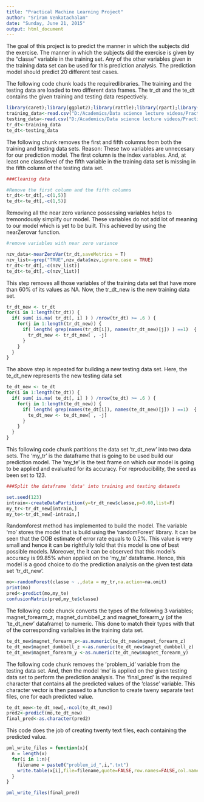 ```yaml
---
title: "Practical Machine Learning Project"
author: "Sriram Venkatachalam"
date: "Sunday, June 21, 2015"
output: html_document
---
```


The goal of this project is to predict the manner in which the subjects did the exercise. The manner in which the subjects did the exercise is given by the "classe" variable in the training set. Any of the other variables given in the training data set can be used for this prediction analysis. The prediction model should predict 20 different test cases. 

The following code chunk loads the requiredlibraries. The training and the testing data are loaded to two different data frames. The tr_dt and the te_dt contains the given training and testing data respectively.

```r
library(caret);library(ggplot2);library(rattle);library(rpart);library(randomForest)
training_data<-read.csv("D:/Academics/Data science lecture videos/Practical machine leanring/Project/pml-training.csv",header = TRUE)
testing_data<-read.csv("D:/Academics/Data science lecture videos/Practical machine leanring/Project/pml-testing.csv",header = TRUE)
tr_dt<-training_data
te_dt<-testing_data
```

The following chunk removes the first and fifth columns from both the training and testing data sets. Reason: These two variables are unnecesary for our prediction model. The first column is the index variables. And, at least one class/level of the fifth variable in the training data set is missing in the fifth column of the testing data set.  
```r
###Cleaning data

#Remove the first column and the fifth columns
tr_dt<-tr_dt[,-c(1,5)]
te_dt<-te_dt[,-c(1,5)]

```

Removing all the near zero variance possessing variables helps to tremondously simplify our model. These variables do not add lot of meaning to our model which is yet to be built. This achieved by using the nearZerovar function. 
```r
#remove variables with near zero variance

nzv_data<-nearZeroVar(tr_dt,saveMetrics = T)
nzv_list<-grep("TRUE",nzv_data$nzv,ignore.case = TRUE)
tr_dt<-tr_dt[,-c(nzv_list)]
te_dt<-te_dt[,-c(nzv_list)]
```

This step removes all those variables of the training data set that have more than 60% of its values as NA. Now, the tr_dt_new is the new training data set.
```r
tr_dt_new <- tr_dt
for(i in 1:length(tr_dt)) { 
  if( sum( is.na( tr_dt[, i] ) ) /nrow(tr_dt) >= .6 ) { 
    for(j in 1:length(tr_dt_new)) {
      if( length( grep(names(tr_dt[i]), names(tr_dt_new)[j]) ) ==1)  { 
        tr_dt_new <- tr_dt_new[ , -j] 
      }   
    } 
  }
}
```

The above step is repeated for building a new testing data set. Here, the te_dt_new represents the new testing data set
```r
te_dt_new <- te_dt
for(i in 1:length(te_dt)) {
  if( sum( is.na( te_dt[, i] ) ) /nrow(te_dt) >= .6 ) {
    for(j in 1:length(te_dt_new)) {
      if( length( grep(names(te_dt[i]), names(te_dt_new)[j]) ) ==1)  {
        te_dt_new <- te_dt_new[ , -j]
      }   
    } 
  }
}
```

This following code chunk partitions the data set 'tr_dt_new' into two data sets. The 'my_tr' is the dataframe that is going to be used build our prediction model. The 'my_te' is the test frame on which our model is going to be applied and evaluated for its accuracy. For reproducibility, the seed as been set to 123.
```r
###Split the dataframe 'data' into training and testing datasets

set.seed(123)
intrain<-createDataPartition(y=tr_dt_new$classe,p=0.60,list=F)
my_tr<-tr_dt_new[intrain,]
my_te<-tr_dt_new[-intrain,]
```

Randomforest method has implemented to build the model. The variable 'mo' stores the model that  is build using the 'randomForest' library. It can be seen that the  OOB estimate of  error rate equals to 0.2%. This value is very small and hence it can be rightfully told that this model is one of best possible models. Moreover, the it can be observed that this model's accuracy is 99.85% when applied on the 'my_te' dataframe. Hence, this model is a good choice to do the prediction analysis on the given test data set 'tr_dt_new'.  
```r
mo<-randomForest(classe ~ .,data = my_tr,na.action=na.omit)
print(mo)
pred<-predict(mo,my_te)
confusionMatrix(pred,my_te$classe)
```

The following code chunck converts the types of the following 3 variables; magnet_forearm_z, magnet_dumbbell_z and magnet_forearm_y (of the 'te_dt_new' dataframe) to numeric. This done to match their types with that of the corresponding varialbles in the training data set. 
```r
te_dt_new$magnet_forearm_z<-as.numeric(te_dt_new$magnet_forearm_z)
te_dt_new$magnet_dumbbell_z <-as.numeric(te_dt_new$magnet_dumbbell_z)
te_dt_new$magnet_forearm_y <-as.numeric(te_dt_new$magnet_forearm_y)

```

The following code chunk removes the 'problem_id' variable from the testing data set. And, then the model 'mo' is applied on the given testing data set to perform the prediction analysis. The 'final_pred' is the required character that contains all the predicted values of the 'classe' variable. This character vector is then passed to a function to create tweny separate text files, one for each predicted value.
```r
te_dt_new<-te_dt_new[,-ncol(te_dt_new)]
pred2<-predict(mo,te_dt_new)
final_pred<-as.character(pred2)
```

This code does the job of creating twenty text files, each containing the predicted value.
```r
pml_write_files = function(x){
  n = length(x)
  for(i in 1:n){
    filename = paste0("problem_id_",i,".txt")
    write.table(x[i],file=filename,quote=FALSE,row.names=FALSE,col.names=FALSE)
  }
}

pml_write_files(final_pred)
```



